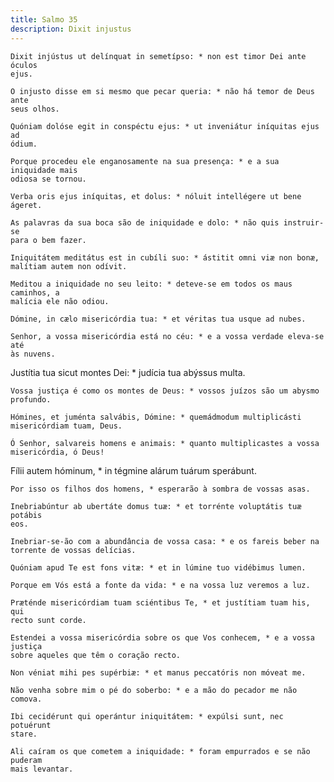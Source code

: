 ```yaml
---
title: Salmo 35
description: Dixit injustus
---
```


<div class="side-by-side not-content">

    Dixit injústus ut delínquat in semetípso: * non est timor Dei ante óculos
    ejus.

    O injusto disse em si mesmo que pecar queria: * não há temor de Deus ante
    seus olhos.

    Quóniam dolóse egit in conspéctu ejus: * ut inveniátur iníquitas ejus ad
    ódium.

    Porque procedeu ele enganosamente na sua presença: * e a sua iniquidade mais
    odiosa se tornou.

    Verba oris ejus iníquitas, et dolus: * nóluit intellégere ut bene ágeret.

    As palavras da sua boca são de iniquidade e dolo: * não quis instruir-se
    para o bem fazer.

    Iniquitátem meditátus est in cubíli suo: * ástitit omni viæ non bonæ,
    malítiam autem non odívit.

    Meditou a iniquidade no seu leito: * deteve-se em todos os maus caminhos, a
    malícia ele não odiou.

    Dómine, in cælo misericórdia tua: * et véritas tua usque ad nubes.

    Senhor, a vossa misericórdia está no céu: * e a vossa verdade eleva-se até
    às nuvens.

Justítia tua sicut montes Dei: \* judícia tua abýssus multa.

    Vossa justiça é como os montes de Deus: * vossos juízos são um abysmo
    profundo.

    Hómines, et juménta salvábis, Dómine: * quemádmodum multiplicásti
    misericórdiam tuam, Deus.

    Ó Senhor, salvareis homens e animais: * quanto multiplicastes a vossa
    misericórdia, ó Deus!

Fílii autem hóminum, \* in tégmine alárum tuárum sperábunt.

    Por isso os filhos dos homens, * esperarão à sombra de vossas asas.

    Inebriabúntur ab ubertáte domus tuæ: * et torrénte voluptátis tuæ potábis
    eos.

    Inebriar-se-ão com a abundância de vossa casa: * e os fareis beber na
    torrente de vossas delícias.

    Quóniam apud Te est fons vitæ: * et in lúmine tuo vidébimus lumen.

    Porque em Vós está a fonte da vida: * e na vossa luz veremos a luz.

    Præténde misericórdiam tuam sciéntibus Te, * et justítiam tuam his, qui
    recto sunt corde.

    Estendei a vossa misericórdia sobre os que Vos conhecem, * e a vossa justiça
    sobre aqueles que têm o coração recto.

    Non véniat mihi pes supérbiæ: * et manus peccatóris non móveat me.

    Não venha sobre mim o pé do soberbo: * e a mão do pecador me não comova.

    Ibi cecidérunt qui operántur iniquitátem: * expúlsi sunt, nec potuérunt
    stare.

    Ali caíram os que cometem a iniquidade: * foram empurrados e se não puderam
    mais levantar.

</div>
